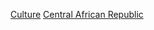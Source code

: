 {{Commons category|Culture of the Central African Republic}}

[[Category:中非共和國社會|Culture]]
[[Category:非洲各國文化|Central African Republic]]